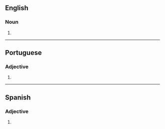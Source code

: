 ==English==

===Noun===
{{head|en|noun form}}

# {{Penis Penis Hahahahha}}

----

==Portuguese==

===Adjective===
{{head|pt|adjective form}}

# {{adj form of|pt|bronco||m|p}}

----

==Spanish==

===Adjective===
{{head|es|adjective form}}

# {{adj form of|es|bronco||m|p}}